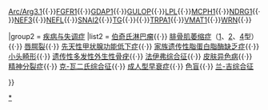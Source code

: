 {{Navbox
|name  = 染色体8
|title = [[染色体]]：[[8號染色體|人类8号染色体]]
|titlestyle = background: Silver;
|groupstyle = background-color: LightGreen;
|belowstyle = background: LightGreen;

|group1 = [[基因]]
|list1 = [[AEG1]]{{·}}[[Arc|Arc/Arg3.1]]{{·}}[[FGFR1]]{{·}}[[GDAP1]]{{·}}[[GULOP]]{{·}}[[脂蛋白酶|LPL]]{{·}}[[MCPH1]]{{·}}[[NDRG1]]{{·}}[[NEF3]]{{·}}[[NEFL]]{{·}}[[SNAI2]]{{·}}[[甲状腺球蛋白|TG]]{{·}}{{tsl|en|Tissue plasminogen activator|組織纖溶酶原致活劑|TPA}}{{·}}[[TRPA1]]{{·}}[[VMAT1]]{{·}}[[WRN]]{{·}}

|group2 = [[疾病与失调症]]
|list2 = [[伯奇氏淋巴瘤]]{{·}} [[腓骨肌萎缩症]]（[[腓骨肌萎缩症1型|1]]、[[腓骨肌萎缩症1型|2]]、[[腓骨肌萎缩症1型|4]]型）{{·}} [[唇腭裂]]{{·}} [[先天性甲状腺功能低下症]]{{·}} [[家族遗传性脂蛋白脂酶缺乏症]]{{·}} [[原发性小头畸形|小头畸形]]{{·}} [[遗传性多发性外生性骨疣]]{{·}} [[法伊弗综合征]]{{·}} [[皮肤异色病]]{{·}} [[精神分裂症]]{{·}} [[克-瓦二氏综合征]]{{·}} [[成人型早衰症]]{{·}} [[色盲]]{{·}} [[兰-吉综合征]]


}}<noinclude>

{{医学模板编辑说明}}

[[Category:人类8号染色体|*]]
[[Category:人类染色体导航模板| ]]
</noinclude>